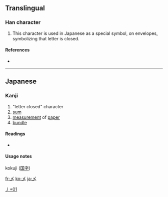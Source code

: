 {{also|〆}}<!-- may be replaced by zh-forms -->
==Translingual==

===Han character===
{{Han char|rn=4|rad=丿|as=01|sn=2|four=|canj=大山 (KU), XX大山 (XXKU)}}

# This character is used in Japanese as a special symbol, on envelopes,  symbolizing that letter is closed.

====References====
* {{Han ref|kx=0081.181|dkj=00116|hdz=10049.051|uh=4E44|ud=20036}}

----

==Japanese==

===Kanji===
{{ja-kanji|grade=uc|rs=丿01}}

# "letter closed" character
# [[sum]]
# [[measurement]] of [[paper]]
# [[bundle]]

====Readings====
* {{ja-readings|on=|kun=[[しめ]] (shime), [[して]] (shite)}}

[[Category:Japanese-only CJKV Characters|丿+01]]

====Usage notes====
kokuji ([[国字 ]])

[[fr:乄]]
[[ko:乄]]
[[ja:乄]]